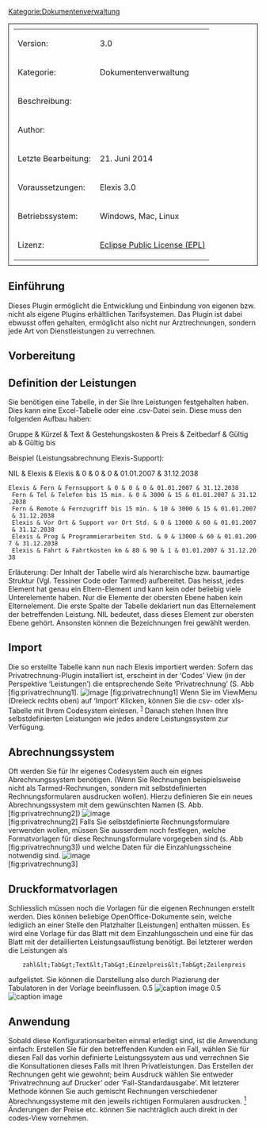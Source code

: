 [[Kategorie:Dokumentenverwaltung]]
<table style="width:100%; border: 1px solid; padding: 10px">
	
	<tr>
		<td>Version:</td>
		<td>3.0</td>
	</tr>
	<tr>
		<td style="width:150px;">Kategorie:</td>
		<td>Dokumentenverwaltung</td>
	</tr>
	<tr>
		<td>Beschreibung:</td>
		<td></td>
	</tr>
	<tr>
		<td>Author:</td>
		<td></td>
	</tr>
	<tr>
		<td>Letzte Bearbeitung:</td>
		<td>21. Juni 2014</td>
	</tr>
	<tr>
		<td>Voraussetzungen:</td>
		<td>Elexis 3.0</td>
	</tr>
	<tr>
		<td>Betriebssystem:</td>
		<td>Windows, Mac, Linux</td>
	</tr>
	<tr>
		<td>Lizenz:</td>
		<td>[http://www.eclipse.org/legal/epl-v10.html Eclipse Public License (EPL)]</td>
	</tr>
</table>
== Einführung ==
Dieses Plugin ermöglicht die Entwicklung und Einbindung von eigenen bzw. nicht als eigene Plugins erhältlichen Tarifsystemen. Das Plugin ist dabei ebwusst offen gehalten, ermöglicht also nicht nur Arztrechnungen, sondern jede Art von Dienstleistungen zu verrechnen.
== Vorbereitung ==
== Definition der Leistungen ==
Sie benötigen eine Tabelle, in der Sie Ihre Leistungen festgehalten haben. Dies kann eine Excel-Tabelle oder eine .csv-Datei sein. Diese muss den folgenden Aufbau haben:
; Gruppe &amp; Kürzel &amp; Text &amp; Gestehungskosten &amp; Preis &amp; Zeitbedarf &amp; Gültig ab &amp; Gültig bis
Beispiel (Leistungsabrechnung Elexis-Support):
; NIL &amp; Elexis &amp; Elexis &amp; 0 &amp; 0 &amp; 0 &amp; 01.01.2007 &amp; 31.12.2038<br />
 Elexis &amp; Fern &amp; Fernsupport &amp; 0 &amp; 0 &amp; 0 &amp; 01.01.2007 &amp; 31.12.2038<br />
 Fern &amp; Tel &amp; Telefon bis 15 min. &amp; 0 &amp; 3000 &amp; 15 &amp; 01.01.2007 &amp; 31.12.2038<br />
 Fern &amp; Remote &amp; Fernzugriff bis 15 min. &amp; 10 &amp; 3000 &amp; 15 &amp; 01.01.2007 &amp; 31.12.2038<br />
 Elexis &amp; Vor Ort &amp; Support vor Ort Std. &amp; 0 &amp; 13000 &amp; 60 &amp; 01.01.2007 &amp; 31.12.2038<br />
 Elexis &amp; Prog &amp; Programmierarbeiten Std. &amp; 0 &amp; 13000 &amp; 60 &amp; 01.01.2007 &amp; 31.12.2038<br />
 Elexis &amp; Fahrt &amp; Fahrtkosten km &amp; 80 &amp; 90 &amp; 1 &amp; 01.01.2007 &amp; 31.12.2038
Erläuterung: Der Inhalt der Tabelle wird als hierarchische bzw. baumartige Struktur (Vgl. Tessiner Code oder Tarmed) aufbereitet. Das heisst, jedes Element hat genau ein Eltern-Element und kann kein oder beliebig viele Unterelemente haben. Nur die Elemente der obersten Ebene haben kein Elternelement.
Die erste Spalte der Tabelle deklariert nun das Elternelement der betreffenden Leistung. NIL bedeutet, dass dieses Element zur obersten Ebene gehört. Ansonsten können die Bezeichnungen frei gewählt werden.
== Import ==
Die so erstellte Tabelle kann nun nach Elexis importiert werden: Sofern das Privatrechnung-Plugin installiert ist, erscheint in der ‘Codes’ View (in der Perspektive ‘Leistungen’) die entsprechende Seite ‘Privatrechnung’ (S. Abb [fig:privatrechnung1].
[[File:Ch.elexis.privatrechnung/privatrechnung-1.png|image]] [fig:privatrechnung1]
Wenn Sie im ViewMenu (Dreieck rechts oben) auf ‘Import’ Klicken, können Sie die csv- oder xls-Tabelle mit Ihrem Codesystem einlesen. <sup>[[#fn1|1]]</sup> Danach stehen Ihnen Ihre selbstdefinierten Leistungen wie jedes andere Leistungssystem zur Verfügung.
== Abrechnungssystem ==
Oft werden Sie für Ihr eigenes Codesystem auch ein eignes Abrechnungssystem benötigen. (Wenn Sie Rechnungen beispielsweise nicht als Tarmed-Rechnungen, sondern mit selbstdefinierten Rechnungsformularen ausdrucken wollen). Hierzu definieren Sie ein neues Abrechnungssystem mit dem gewünschten Namen (S. Abb. [fig:privatrechnung2])
[[File:Ch.elexis.privatrechnung/privatrechnung-2.png|image]]<br />
 [fig:privatrechnung2]
Falls Sie selbstdefinierte Rechnungsformulare verwenden wollen, müssen Sie ausserdem noch festlegen, welche Formatvorlagen für diese Rechnungsformulare vorgegeben sind (s. Abb [fig:privatrechnung3]) und welche Daten für die Einzahlungsscheine notwendig sind.
[[File:Ch.elexis.privatrechnung/privatrechnung-3.png|image]]<br />
 [fig:privatrechnung3]
== Druckformatvorlagen ==
Schliesslich müssen noch die Vorlagen für die eigenen Rechnungen erstellt werden. Dies können beliebige OpenOffice-Dokumente sein, welche lediglich an einer Stelle den Platzhalter [Leistungen] enthalten müssen. Es wird eine Vorlage für das Blatt mit dem Einzahlungsschein und eine für das Blatt mit der detaillierten Leistungsauflistung benötigt. Bei letzterer werden die Leistungen als
<pre>    zahl&lt;Tab&gt;Text&lt;Tab&gt;Einzelpreis&lt;Tab&gt;Zeilenpreis</pre>
aufgelistet. Sie können die Darstellung also durch Plazierung der Tabulatoren in der Vorlage beeinflussen.
0.5
[[File:Ch.elexis.privatrechnung/privatrechnung-5.png|frame|none|alt=image|caption image]]
0.5
[[File:Ch.elexis.privatrechnung/privatrechnung-6.png|frame|none|alt=image|caption image]]
== Anwendung ==
Sobald diese Konfigurationsarbeiten einmal erledigt sind, ist die Anwendung einfach: Erstellen Sie für den betreffenden Kunden ein Fall, wählen Sie für diesen Fall das vorhin definierte Leistungssystem aus und verrechnen Sie die Konsultationen dieses Falls mit Ihren Privatleistungen. Das Erstellen der Rechnungen geht wie gewohnt; beim Ausdruck wählen Sie entweder ‘Privatrechnung auf Drucker’ oder ‘Fall-Standardausgabe’. Mit letzterer Methode können Sie auch gemischt Rechnungen verschiedener Abrechnungssysteme mit den jeweils richtigen Formularen ausdrucken.
[[#fnr1|<sup>1</sup>]] Änderungen der Preise etc. können Sie nachträglich auch direkt in der codes-View vornehmen.